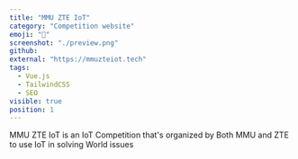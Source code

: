 ```yaml
---
title: "MMU ZTE IoT"
category: "Competition website"
emoji: "🧰"
screenshot: "./preview.png"
github:
external: "https://mmuzteiot.tech"
tags:
  - Vue.js
  - TailwindCSS
  - SEO
visible: true
position: 1
---
```


MMU ZTE IoT is an IoT Competition that's organized by Both MMU and ZTE to use IoT in solving World issues
